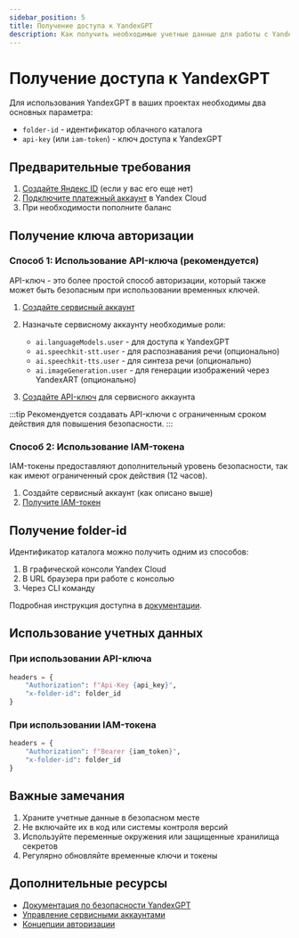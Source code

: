 ```yaml
---
sidebar_position: 5
title: Получение доступа к YandexGPT
description: Как получить необходимые учетные данные для работы с YandexGPT
---
```


# Получение доступа к YandexGPT

Для использования YandexGPT в ваших проектах необходимы два основных параметра:
- `folder-id` - идентификатор облачного каталога
- `api-key` (или `iam-token`) - ключ доступа к YandexGPT

## Предварительные требования

1. [Создайте Яндекс ID](https://passport.yandex.ru/auth/reg) (если у вас его еще нет)
2. [Подключите платежный аккаунт](https://yandex.cloud/ru/docs/billing/operations/create-new-account) в Yandex Cloud
3. При необходимости пополните баланс

## Получение ключа авторизации

### Способ 1: Использование API-ключа (рекомендуется)

API-ключ - это более простой способ авторизации, который также может быть безопасным при использовании временных ключей.

1. [Создайте сервисный аккаунт](https://yandex.cloud/ru/docs/iam/operations/sa/create)

2. Назначьте сервисному аккаунту необходимые роли:
   - `ai.languageModels.user` - для доступа к YandexGPT
   - `ai.speechkit-stt.user` - для распознавания речи (опционально)
   - `ai.speechkit-tts.user` - для синтеза речи (опционально)
   - `ai.imageGeneration.user` - для генерации изображений через YandexART (опционально)

3. [Создайте API-ключ](https://yandex.cloud/ru/docs/iam/concepts/authorization/api-key) для сервисного аккаунта

:::tip
Рекомендуется создавать API-ключи с ограниченным сроком действия для повышения безопасности.
:::

### Способ 2: Использование IAM-токена

IAM-токены предоставляют дополнительный уровень безопасности, так как имеют ограниченный срок действия (12 часов).

1. Создайте сервисный аккаунт (как описано выше)
2. [Получите IAM-токен](https://cloud.yandex.ru/docs/iam/concepts/authorization/iam-token)

## Получение folder-id

Идентификатор каталога можно получить одним из способов:
1. В графической консоли Yandex Cloud
2. В URL браузера при работе с консолью
3. Через CLI команду

Подробная инструкция доступна в [документации](https://yandex.cloud/en/docs/resource-manager/operations/folder/get-id).

## Использование учетных данных

### При использовании API-ключа

```python
headers = {
    "Authorization": f"Api-Key {api_key}",
    "x-folder-id": folder_id
}
```

### При использовании IAM-токена

```python
headers = {
    "Authorization": f"Bearer {iam_token}",
    "x-folder-id": folder_id
}
```

## Важные замечания

1. Храните учетные данные в безопасном месте
2. Не включайте их в код или системы контроля версий
3. Используйте переменные окружения или защищенные хранилища секретов
4. Регулярно обновляйте временные ключи и токены

## Дополнительные ресурсы

- [Документация по безопасности YandexGPT](https://yandex.cloud/ru/docs/foundation-models/security/)
- [Управление сервисными аккаунтами](https://yandex.cloud/ru/docs/iam/operations/sa/create)
- [Концепции авторизации](https://yandex.cloud/ru/docs/iam/concepts/authorization/) 